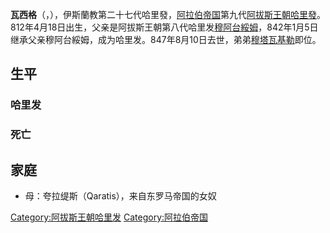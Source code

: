 {{expand|time=2017-09-13T06:19:20+00:00}}
{{unreferenced|time=2017-09-13T06:19:20+00:00}}
{{NoteTA
|G1=伊斯蘭
}}{{Infobox monarch
| name            =瓦西格
| reign           =842年1月5日 – 847年8月10日
| full name       =Abu Ja'far Harun ibn Muhammad al-Mu'tasim al-Wathiq bi'llah
| titles          =
| predecessor     =[[穆阿台綏姆|穆阿台綏姆]]
| successor       =[[穆塔瓦基勒|穆塔瓦基勒]]
| royal house     =
| dynasty         =[[阿拔斯王朝|阿拔斯王朝]]
| father          =[[穆阿台綏姆|穆阿台綏姆]]
|issue=
| birth_date   =812年4月18日
| death_date   =847年8月10日
|}}
'''瓦西格'''（{{lang-ar|أبو إسحاق عباس بن هارون الرشيد}}，{{bd|812年|4月18日|847年|8月10日|}}），伊斯蘭教第二十七代哈里發，[[阿拉伯帝国|阿拉伯帝国]]第九代[[阿拔斯王朝|阿拔斯王朝]][[哈里發|哈里發]]。812年4月18日出生，父亲是阿拔斯王朝第八代哈里发[[穆阿台綏姆|穆阿台綏姆]]，842年1月5日继承父亲穆阿台綏姆，成为哈里发。847年8月10日去世，弟弟[[穆塔瓦基勒|穆塔瓦基勒]]即位。

==生平==
===哈里发===
===死亡===

==家庭==
*母：夸拉缇斯（Qaratis），来自东罗马帝国的女奴

{{s-start}}
{{s-hou|[[阿拔斯王朝|阿拔斯王朝]]||812年||847年}}
{{s-rel|su}}
{{s-bef|before=[[穆阿台綏姆|穆阿台綏姆]]}}
{{s-ttl|title=[[伊斯蘭教|伊斯蘭教]]第二十七代[[哈里發列表|哈里發]]|years=842年－847年}}
{{s-aft|after=[[穆塔瓦基勒|穆塔瓦基勒]]}}
{{s-end}}
{{Abbasids}}
{{阿拔斯王朝}}
[[Category:阿拔斯王朝哈里发|Category:阿拔斯王朝哈里发]]
[[Category:阿拉伯帝国|Category:阿拉伯帝国]]